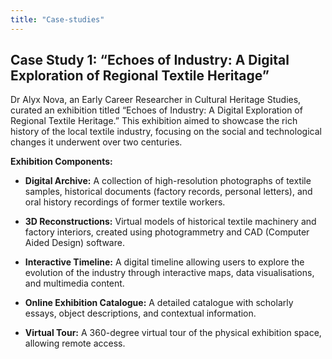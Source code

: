 ```yaml
---
title: "Case-studies"
---
```


## Case Study 1: "Echoes of Industry: A Digital Exploration of Regional Textile Heritage"

Dr Alyx Nova, an Early Career Researcher in Cultural Heritage Studies, curated an exhibition titled "Echoes of Industry: A Digital Exploration of Regional Textile Heritage." This exhibition aimed to showcase the rich history of the local textile industry, focusing on the social and technological changes it underwent over two centuries.

**Exhibition Components:**

-   **Digital Archive:** A collection of high-resolution photographs of textile samples, historical documents (factory records, personal letters), and oral history recordings of former textile workers.

-   **3D Reconstructions:** Virtual models of historical textile machinery and factory interiors, created using photogrammetry and CAD (Computer Aided Design) software.

-   **Interactive Timeline:** A digital timeline allowing users to explore the evolution of the industry through interactive maps, data visualisations, and multimedia content.

-   **Online Exhibition Catalogue:** A detailed catalogue with scholarly essays, object descriptions, and contextual information.

-   **Virtual Tour:** A 360-degree virtual tour of the physical exhibition space, allowing remote access.
